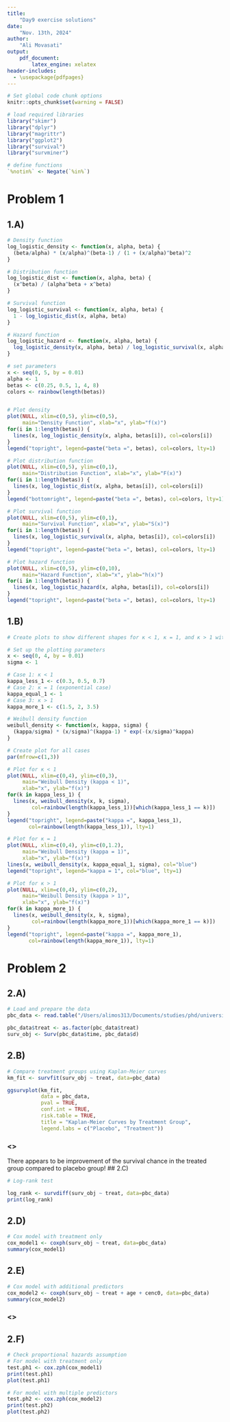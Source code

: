 ```yaml
---
title:  
    "Day9 exercise solutions"
date: 
    "Nov. 13th, 2024"
author:  
    "Ali Movasati"  
output:  
    pdf_document:
        latex_engine: xelatex
header-includes:
  - \usepackage{pdfpages}
---
```





```r

# Set global code chunk options
knitr::opts_chunk$set(warning = FALSE)

```


```r


# load required libraries
library("skimr")
library("dplyr")
library("magrittr")
library("ggplot2")
library("survival")
library("survminer")

# define functions
`%notin%` <- Negate(`%in%`)


```

# Problem 1

## 1.A)

```r
# Density function
log_logistic_density <- function(x, alpha, beta) {
  (beta/alpha) * (x/alpha)^(beta-1) / (1 + (x/alpha)^beta)^2
}

# Distribution function
log_logistic_dist <- function(x, alpha, beta) {
  (x^beta) / (alpha^beta + x^beta)
}

# Survival function
log_logistic_survival <- function(x, alpha, beta) {
  1 - log_logistic_dist(x, alpha, beta)
}

# Hazard function
log_logistic_hazard <- function(x, alpha, beta) {
  log_logistic_density(x, alpha, beta) / log_logistic_survival(x, alpha, beta)
}
```

```r

# set parameters
x <- seq(0, 5, by = 0.01)
alpha <- 1
betas <- c(0.25, 0.5, 1, 4, 8)
colors <- rainbow(length(betas))


# Plot density
plot(NULL, xlim=c(0,5), ylim=c(0,5), 
     main="Density Function", xlab="x", ylab="f(x)")
for(i in 1:length(betas)) {
  lines(x, log_logistic_density(x, alpha, betas[i]), col=colors[i])
}
legend("topright", legend=paste("beta =", betas), col=colors, lty=1)

# Plot distribution function
plot(NULL, xlim=c(0,5), ylim=c(0,1), 
     main="Distribution Function", xlab="x", ylab="F(x)")
for(i in 1:length(betas)) {
  lines(x, log_logistic_dist(x, alpha, betas[i]), col=colors[i])
}
legend("bottomright", legend=paste("beta =", betas), col=colors, lty=1)

# Plot survival function
plot(NULL, xlim=c(0,5), ylim=c(0,1), 
     main="Survival Function", xlab="x", ylab="S(x)")
for(i in 1:length(betas)) {
  lines(x, log_logistic_survival(x, alpha, betas[i]), col=colors[i])
}
legend("topright", legend=paste("beta =", betas), col=colors, lty=1)

# Plot hazard function
plot(NULL, xlim=c(0,5), ylim=c(0,10), 
     main="Hazard Function", xlab="x", ylab="h(x)")
for(i in 1:length(betas)) {
  lines(x, log_logistic_hazard(x, alpha, betas[i]), col=colors[i])
}
legend("topright", legend=paste("beta =", betas), col=colors, lty=1)


```

## 1.B)

```r
# Create plots to show different shapes for κ < 1, κ = 1, and κ > 1 with σ = 1

# Set up the plotting parameters
x <- seq(0, 4, by = 0.01)
sigma <- 1

# Case 1: κ < 1
kappa_less_1 <- c(0.3, 0.5, 0.7)
# Case 2: κ = 1 (exponential case)
kappa_equal_1 <- 1
# Case 3: κ > 1
kappa_more_1 <- c(1.5, 2, 3.5)

# Weibull density function
weibull_density <- function(x, kappa, sigma) {
  (kappa/sigma) * (x/sigma)^(kappa-1) * exp(-(x/sigma)^kappa)
}

# Create plot for all cases
par(mfrow=c(1,3))

# Plot for κ < 1
plot(NULL, xlim=c(0,4), ylim=c(0,3), 
     main="Weibull Density (kappa < 1)", 
     xlab="x", ylab="f(x)")
for(k in kappa_less_1) {
  lines(x, weibull_density(x, k, sigma), 
        col=rainbow(length(kappa_less_1))[which(kappa_less_1 == k)])
}
legend("topright", legend=paste("kappa =", kappa_less_1), 
       col=rainbow(length(kappa_less_1)), lty=1)

# Plot for κ = 1
plot(NULL, xlim=c(0,4), ylim=c(0,1.2), 
     main="Weibull Density (kappa = 1)", 
     xlab="x", ylab="f(x)")
lines(x, weibull_density(x, kappa_equal_1, sigma), col="blue")
legend("topright", legend="kappa = 1", col="blue", lty=1)

# Plot for κ > 1
plot(NULL, xlim=c(0,4), ylim=c(0,2), 
     main="Weibull Density (kappa > 1)", 
     xlab="x", ylab="f(x)")
for(k in kappa_more_1) {
  lines(x, weibull_density(x, k, sigma), 
        col=rainbow(length(kappa_more_1))[which(kappa_more_1 == k)])
}
legend("topright", legend=paste("kappa =", kappa_more_1), 
       col=rainbow(length(kappa_more_1)), lty=1)
```


# Problem 2


## 2.A)

```r

# Load and prepare the data
pbc_data <- read.table("/Users/alimos313/Documents/studies/phd/university/courses/stat-modelling/StatModelEx/day9/data/pbc.txt", header=TRUE)

pbc_data$treat <- as.factor(pbc_data$treat)
surv_obj <- Surv(pbc_data$time, pbc_data$d)
```


## 2.B)

```r

# Compare treatment groups using Kaplan-Meier curves
km_fit <- survfit(surv_obj ~ treat, data=pbc_data)

ggsurvplot(km_fit,
           data = pbc_data,
           pval = TRUE,
           conf.int = TRUE,
           risk.table = TRUE,
           title = "Kaplan-Meier Curves by Treatment Group",
           legend.labs = c("Placebo", "Treatment"))

```

### <<Comments>>

There appears to be improvement of the survival chance in the treated group compared to placebo group!
## 2.C)

```r

# Log-rank test

log_rank <- survdiff(surv_obj ~ treat, data=pbc_data)
print(log_rank)

```


## 2.D)

```r

# Cox model with treatment only
cox_model1 <- coxph(surv_obj ~ treat, data=pbc_data)
summary(cox_model1)

```


## 2.E)

```r

# Cox model with additional predictors
cox_model2 <- coxph(surv_obj ~ treat + age + cenc0, data=pbc_data)
summary(cox_model2)

```

### <<Comments>>

## 2.F)

```r

# Check proportional hazards assumption
# For model with treatment only
test.ph1 <- cox.zph(cox_model1)
print(test.ph1)
plot(test.ph1)

# For model with multiple predictors
test.ph2 <- cox.zph(cox_model2)
print(test.ph2)
plot(test.ph2)

```
